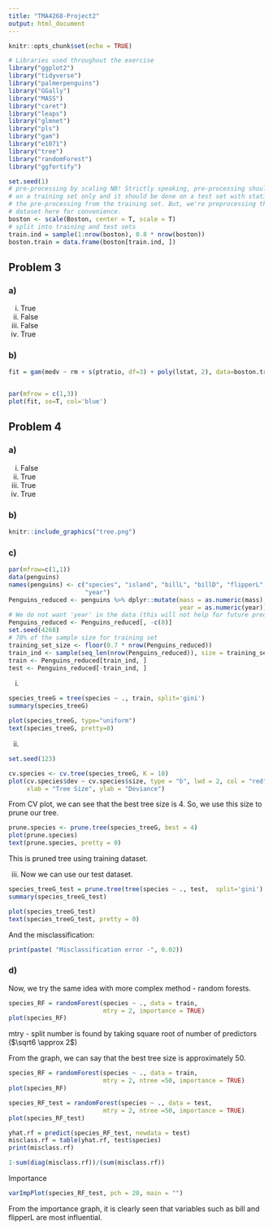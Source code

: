 ---
title: "TMA4268-Project2"
output: html_document
---

```{r setup, include=FALSE}
knitr::opts_chunk$set(echo = TRUE)
```

```{r, results = FALSE, message = FALSE}
# Libraries used throughout the exercise
library("ggplot2")
library("tidyverse")
library("palmerpenguins")
library("GGally")
library("MASS")
library("caret")
library("leaps")
library("glmnet")
library("pls")
library("gam")
library("e1071")
library("tree")
library("randomForest")
library("ggfortify")

```

```{r}

set.seed(1)
# pre-processing by scaling NB! Strictly speaking, pre-processing should be done
# on a training set only and it should be done on a test set with statistics of
# the pre-processing from the training set. But, we're preprocessing the entire
# dataset here for convenience.
boston <- scale(Boston, center = T, scale = T)
# split into training and test sets
train.ind = sample(1:nrow(boston), 0.8 * nrow(boston))
boston.train = data.frame(boston[train.ind, ])

```

## Problem 3

### a) 

i) True
ii) False
iii) False
iv) True

### b) 

```{r}

fit = gam(medv ~ rm + s(ptratio, df=3) + poly(lstat, 2), data=boston.train)


par(mfrow = c(1,3))
plot(fit, se=T, col='blue') 

```

## Problem 4

### a) 

i) False
ii) True
iii) True
iv) True

### b)

```{r}


knitr::include_graphics("tree.png")

```
### c)

```{r}
par(mfrow=c(1,1))
data(penguins)
names(penguins) <- c("species", "island", "billL", "billD", "flipperL", "mass", "sex",
                     "year")
Penguins_reduced <- penguins %>% dplyr::mutate(mass = as.numeric(mass), flipperL = as.numeric(flipperL),
                                               year = as.numeric(year)) %>% drop_na()
# We do not want 'year' in the data (this will not help for future predictions)
Penguins_reduced <- Penguins_reduced[, -c(8)]
set.seed(4268)
# 70% of the sample size for training set
training_set_size <- floor(0.7 * nrow(Penguins_reduced))
train_ind <- sample(seq_len(nrow(Penguins_reduced)), size = training_set_size)
train <- Penguins_reduced[train_ind, ]
test <- Penguins_reduced[-train_ind, ]
```

i)

```{r}
species_treeG = tree(species ~ ., train, split='gini')
summary(species_treeG)

plot(species_treeG, type="uniform")
text(species_treeG, pretty=0)
```
ii)

```{r}
set.seed(123)

cv.species <- cv.tree(species_treeG, K = 10)
plot(cv.species$dev ~ cv.species$size, type = "b", lwd = 2, col = "red",
     xlab = "Tree Size", ylab = "Deviance")
```
From CV plot, we can see that the best tree size is 4. So, we use this size to prune our tree. 

```{r}
prune.species <- prune.tree(species_treeG, best = 4)
plot(prune.species)
text(prune.species, pretty = 0)
```
This is pruned tree using training dataset. 

iii)
Now we can use our test dataset. 

```{r}
species_treeG_test = prune.tree(tree(species ~ ., test,  split='gini'), best=4)
summary(species_treeG_test)

plot(species_treeG_test)
text(species_treeG_test, pretty = 0)
```
And the misclassification:

```{r}
print(paste( "Misclassification error -", 0.02)) 
```
### d)

Now, we try the same idea with more complex method - random forests. 

```{r}
species_RF = randomForest(species ~ ., data = train,
                          mtry = 2, importance = TRUE)
plot(species_RF)
```
mtry - split number is found by taking square root of number of predictors ($\sqrt6 \approx 2$)

From the graph, we can say that the best tree size is approximately 50.

```{r}
species_RF = randomForest(species ~ ., data = train,
                          mtry = 2, ntree =50, importance = TRUE)
plot(species_RF)
```
```{r}
species_RF_test = randomForest(species ~ ., data = test,
                          mtry = 2, ntree =50, importance = TRUE)
plot(species_RF_test)
```

```{r}
yhat.rf = predict(species_RF_test, newdata = test)
misclass.rf = table(yhat.rf, test$species)
print(misclass.rf)

1-sum(diag(misclass.rf))/(sum(misclass.rf))

```
Importance

```{r}
varImpPlot(species_RF_test, pch = 20, main = "")
```
From the importance graph, it is clearly seen that variables such as bill and flipperL are most influential. 










